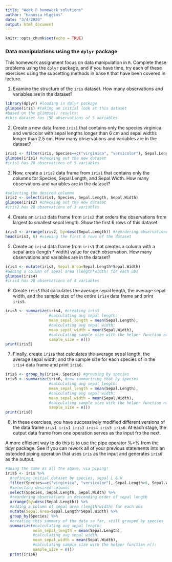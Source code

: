 ```yaml
---
title: "Week 8 homework solutions"
author: "Hanusia Higgins"
date: "3/4/2020"
output: html_document
---
```


```r
knitr::opts_chunk$set(echo = TRUE)
```

### Data manipulations using the `dplyr` package

This homework assignment focus on data manipulation in `R`. Complete these problems using the `dplyr` package, and if you have time, try each of these exercises using the subsetting methods in base `R` that have been covered in lecture.  
  
1. Examine the structure of the `iris` dataset. How many observations and variables are in the dataset?
```r
library(dplyr) #loading in dplyr package
glimpse(iris) #taking an initial look at this dataset
#based on the glimpse() results:
#this dataset has 150 observations of 5 variables
```

2. Create a new data frame `iris1` that contains only the species virginica and versicolor with sepal lengths longer than 6 cm and sepal widths longer than 2.5 cm. How many observations and variables are in the dataset?
```r
iris1 <- filter(iris, Species==c("virginica", "versicolor"), Sepal.Length>6, Sepal.Width>2.5) #filtering iris dataset based on the given parameters; in this case, commas stand in for "&"
glimpse(iris1) #checking out the new dataset
#iris1 has 28 observations of 5 variables
```

3. Now, create a `iris2` data frame from `iris1` that contains only the columns for Species, Sepal.Length, and Sepal.Width. How many observations and variables are in the dataset?
```r
#selecting the desired columns
iris2 <- select(iris1, Species, Sepal.Length, Sepal.Width)
glimpse(iris2) #checking out the new dataset
#iris2 has 28 observations of 3 variables
```

4. Create an `iris3` data frame from `iris2` that orders the observations from largest to smallest sepal length. Show the first 6 rows of this dataset.
```r
iris3 <- arrange(iris2, by=desc(Sepal.Length)) #reordering observations in descending order of sepal length
head(iris3, 6) #viewing the first 6 rows of the dataset
```

5. Create an `iris4` data frame from `iris3` that creates a column with a sepal area (length * width) value for each observation. How many observations and variables are in the dataset?
```r
iris4 <- mutate(iris3, Sepal.Area=Sepal.Length*Sepal.Width)
#adding a column of sepal area (length*width) for each obs
glimpse(iris4)
#iris4 has 28 observations of 4 variables
```

6. Create `iris5` that calculates the average sepal length, the average sepal width, and the sample size of the entire `iris4` data frame and print `iris5`.
```r
iris5 <- summarize(iris4, #creating iris5
                   #calculating avg sepal length:
                   mean_sepal_length = mean(Sepal.Length), 
                   #calculating avg sepal width:
                   mean_sepal_width = mean(Sepal.Width),
                   #calculating sample size with the helper function n():
                   sample_size = n())
print(iris5)
```

7. Finally, create `iris6` that calculates the average sepal length, the average sepal width, and the sample size for each species of in the `iris4` data frame and print `iris6`.
```r
iris6 <- group_by(iris4, Species) #grouping by species
iris6 <- summarize(iris6, #now summarizing that by species
                   #calculating avg sepal length:
                   mean_sepal_length = mean(Sepal.Length), 
                   #calculating avg sepal width:
                   mean_sepal_width = mean(Sepal.Width),
                   #calculating sample size with the helper function n():
                   sample_size = n())
print(iris6)
```

8. In these exercises, you have successively modified different versions of the data frame `iris1 iris1 iris3 iris4 iris5 iris6`. At each stage, the output data frame from one operation serves as the input fro the next.

A more efficient way to do this is to use the pipe operator %>% from the tidyr package. See if you can rework all of your previous statements into an extended piping operation that uses `iris` as the input and generates `iris6` as the output.
```r
#doing the same as all the above, via piping!
iris6 <- iris %>% 
  #refining initial dataset by species, sepal L & W
  filter(Species==c("virginica", "versicolor"), Sepal.Length>6, Sepal.Width>2.5) %>% 
  #selecting desired columns
  select(Species, Sepal.Length, Sepal.Width) %>% 
  #reordering observations in descending order of sepal length
  arrange(by=desc(Sepal.Length)) %>%  
  #adding a column of sepal area (length*width) for each obs
  mutate(Sepal.Area=Sepal.Length*Sepal.Width) %>% 
  group_by(Species) %>% 
  #creating this summary of the data so far, still grouped by species
  summarize(#calculating avg sepal length:
            mean_sepal_length = mean(Sepal.Length), 
            #calculating avg sepal width:
            mean_sepal_width = mean(Sepal.Width),
            #calculating sample size with the helper function n():
            sample_size = n()) 
  print(iris6)
```

